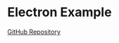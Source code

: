 # Electron Example

[GitHub Repository](https://github.com/evoluhq/evolu/tree/main/examples/electron-app)
